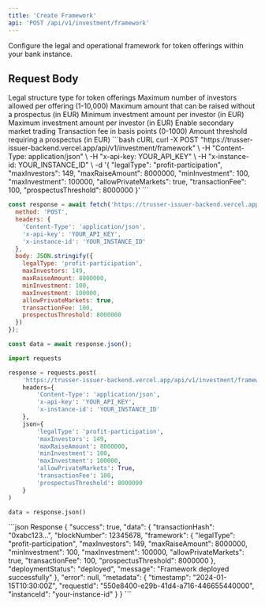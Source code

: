 ```yaml
---
title: 'Create Framework'
api: 'POST /api/v1/investment/framework'
---
```


Configure the legal and operational framework for token offerings within your bank instance.

## Request Body

<ParamField body="legalType" type="string" default="profit-participation">
  Legal structure type for token offerings
</ParamField>

<ParamField body="maxInvestors" type="number" required>
  Maximum number of investors allowed per offering (1-10,000)
</ParamField>

<ParamField body="maxRaiseAmount" type="number" required>
  Maximum amount that can be raised without a prospectus (in EUR)
</ParamField>

<ParamField body="minInvestment" type="number" default="100">
  Minimum investment amount per investor (in EUR)
</ParamField>

<ParamField body="maxInvestment" type="number" default="1000000">
  Maximum investment amount per investor (in EUR)
</ParamField>

<ParamField body="allowPrivateMarkets" type="boolean" default="true">
  Enable secondary market trading
</ParamField>

<ParamField body="transactionFee" type="number" default="100">
  Transaction fee in basis points (0-1000)
</ParamField>

<ParamField body="prospectusThreshold" type="number" default="8000000">
  Amount threshold requiring a prospectus (in EUR)
</ParamField>

<RequestExample>
```bash cURL
curl -X POST "https://trusser-issuer-backend.vercel.app/api/v1/investment/framework" \
  -H "Content-Type: application/json" \
  -H "x-api-key: YOUR_API_KEY" \
  -H "x-instance-id: YOUR_INSTANCE_ID" \
  -d '{
    "legalType": "profit-participation",
    "maxInvestors": 149,
    "maxRaiseAmount": 8000000,
    "minInvestment": 100,
    "maxInvestment": 100000,
    "allowPrivateMarkets": true,
    "transactionFee": 100,
    "prospectusThreshold": 8000000
  }'
```

```javascript JavaScript
const response = await fetch('https://trusser-issuer-backend.vercel.app/api/v1/investment/framework', {
  method: 'POST',
  headers: {
    'Content-Type': 'application/json',
    'x-api-key': 'YOUR_API_KEY',
    'x-instance-id': 'YOUR_INSTANCE_ID'
  },
  body: JSON.stringify({
    legalType: 'profit-participation',
    maxInvestors: 149,
    maxRaiseAmount: 8000000,
    minInvestment: 100,
    maxInvestment: 100000,
    allowPrivateMarkets: true,
    transactionFee: 100,
    prospectusThreshold: 8000000
  })
});

const data = await response.json();
```

```python Python
import requests

response = requests.post(
    'https://trusser-issuer-backend.vercel.app/api/v1/investment/framework',
    headers={
        'Content-Type': 'application/json',
        'x-api-key': 'YOUR_API_KEY',
        'x-instance-id': 'YOUR_INSTANCE_ID'
    },
    json={
        'legalType': 'profit-participation',
        'maxInvestors': 149,
        'maxRaiseAmount': 8000000,
        'minInvestment': 100,
        'maxInvestment': 100000,
        'allowPrivateMarkets': True,
        'transactionFee': 100,
        'prospectusThreshold': 8000000
    }
)

data = response.json()
```
</RequestExample>

<ResponseExample>
```json Response
{
  "success": true,
  "data": {
    "transactionHash": "0xabc123...",
    "blockNumber": 12345678,
    "framework": {
      "legalType": "profit-participation",
      "maxInvestors": 149,
      "maxRaiseAmount": 8000000,
      "minInvestment": 100,
      "maxInvestment": 100000,
      "allowPrivateMarkets": true,
      "transactionFee": 100,
      "prospectusThreshold": 8000000
    },
    "deploymentStatus": "deployed",
    "message": "Framework deployed successfully"
  },
  "error": null,
  "metadata": {
    "timestamp": "2024-01-15T10:30:00Z",
    "requestId": "550e8400-e29b-41d4-a716-446655440000",
    "instanceId": "your-instance-id"
  }
}
```
</ResponseExample>
